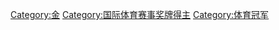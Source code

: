 [[Category:金|Category:金]]
[[Category:国际体育赛事奖牌得主|Category:国际体育赛事奖牌得主]]
[[Category:体育冠军|Category:体育冠军]]